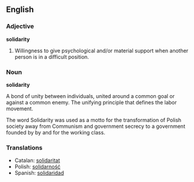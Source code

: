 ==English==

===Adjective===
'''solidarity'''
# Willingness to give psychological and/or material support when another person is in a difficult position.

===Noun===
'''solidarity'''

A bond of unity between individuals, united around a common goal or against a common enemy.  The unifying principle that defines the labor movement.

The word Solidarity was used as a motto for the transformation of Polish society away from Communism and government secrecy to a government founded by by and for the working class.

===Translations===
*Catalan: [[solidaritat]]
*Polish: [[solidarność]]
*Spanish: [[solidaridad]]